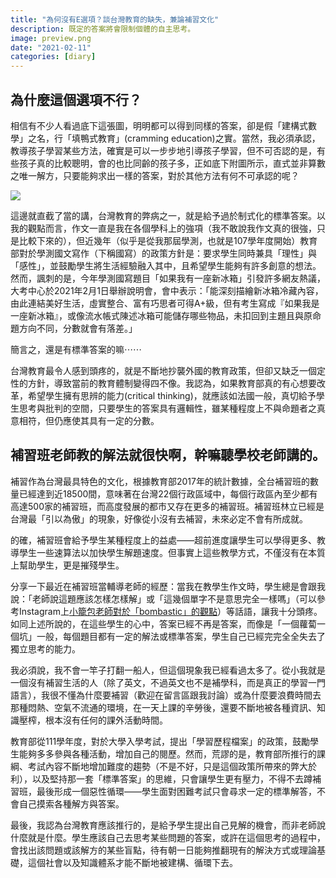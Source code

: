```yaml
---
title: "為何沒有E選項？談台灣教育的缺失，兼論補習文化"
description: 既定的答案將會限制個體的自主思考。
image: preview.png
date: "2021-02-11"
categories: [diary]
---
```


## 為什麼這個選項不行？

相信有不少人看過底下這張圖，明明都可以得到同樣的答案，卻是假「建構式數學」之名，行「填鴨式教育」(cramming education)之實。當然，我必須承認，教導孩子學習某些方法，確實是可以一步步地引導孩子學習，但不可否認的是，有些孩子真的比較聰明，會的也比同齡的孩子多，正如底下附圖所示，直式並非算數之唯一解方，只要能夠求出一樣的答案，對於其他方法有何不可承認的呢？

![](https://i.imgur.com/rlqVj12.png)


這邊就直截了當的講，台灣教育的弊病之一，就是給予過於制式化的標準答案。以我的觀點而言，作文一直是我在各個學科上的強項（我不敢說我作文真的很強，只是比較下來的），但近幾年（似乎是從我那屆學測，也就是107學年度開始）教育部對於學測國文寫作（下稱國寫）的政策方針是：要求學生同時兼具「理性」與「感性」，並鼓勵學生將生活經驗融入其中，且希望學生能夠有許多創意的想法。然而，諷刺的是，今年學測國寫題目「如果我有一座新冰箱」引發許多網友熱議，大考中心於2021年2月1日舉辦說明會，會中表示：「能深刻描繪新冰箱冷藏內容，由此連結美好生活，虛實整合、富有巧思者可得A+級，但有考生寫成『如果我是一座新冰箱』，或像流水帳式陳述冰箱可能儲存哪些物品，未扣回到主題且與原命題方向不同，分數就會有落差。」

簡言之，還是有標準答案的嘛⋯⋯

台灣教育最令人感到頭疼的，就是不斷地抄襲外國的教育政策，但卻又缺乏一個定性的方針，導致當前的教育體制變得四不像。我認為，如果教育部真的有心想要改革，希望學生擁有思辨的能力(critical thinking)，就應該如法國一般，真切給予學生思考與批判的空間，只要學生的答案具有邏輯性，雖某種程度上不與命題者之真意相符，但仍應使其具有一定的分數。

## 補習班老師教的解法就很快啊，幹嘛聽學校老師講的。
補習作為台灣最具特色的文化，根據教育部2017年的統計數據，全台補習班的數量已經達到近18500間，意味著在台灣22個行政區域中，每個行政區內至少都有高達500家的補習班，而高度發展的都市又存在更多的補習班。補習班林立已經是台灣最「引以為傲」的現象，好像從小沒有去補習，未來必定不會有所成就。

的確，補習班會給予學生某種程度上的益處——超前進度讓學生可以學得更多、教導學生一些速算法以加快學生解題速度。但事實上這些教學方式，不僅沒有在本質上幫助學生，更是摧殘學生。

分享一下最近在補習班當輔導老師的經歷：當我在教學生作文時，學生總是會跟我說：「老師說這題應該怎樣怎樣解」或「這幾個單字不是意思完全一樣嗎」（可以參考Instagram上[小籠包老師對於「bombastic」的觀點](https://www.instagram.com/p/CKgXlvjnZh4/)）等話語，讓我十分頭疼。如同上述所說的，在這些學生的心中，答案已經不再是答案，而像是「一個蘿蔔一個坑」一般，每個題目都有一定的解法或標準答案，學生自己已經完完全全失去了獨立思考的能力。

我必須說，我不會一竿子打翻一船人，但這個現象我已經看過太多了。從小我就是一個沒有補習生活的人（除了英文，不過英文也不是補學科，而是真正的學習一門語言），我很不懂為什麼要補習（歡迎在留言區跟我討論）或為什麼要浪費時間去那種悶熱、空氣不流通的環境，在一天上課的辛勞後，還要不斷地被各種資訊、知識壓榨，根本沒有任何的課外活動時間。

教育部從111學年度，對於大學入學考試，提出「學習歷程檔案」的政策，鼓勵學生能夠多多參與各種活動，增加自己的閱歷。然而，荒謬的是，教育部所推行的課綱、考試內容不斷地增加難度的趨勢（不是不好，只是這個政策所帶來的弊大於利），以及堅持那一套「標準答案」的思維，只會讓學生更有壓力，不得不去蹲補習班，最後形成一個惡性循環——學生面對困難考試只會尋求一定的標準解答，不會自己摸索各種解方與答案。

最後，我認為台灣教育應該推行的，是給予學生提出自己見解的機會，而非老師說什麼就是什麼。學生應該自己去思考某些問題的答案，或許在這個思考的過程中，會找出該問題或該解方的某些盲點，待有朝一日能夠推翻現有的解決方式或理論基礎，這個社會以及知識體系才能不斷地被建構、循環下去。

